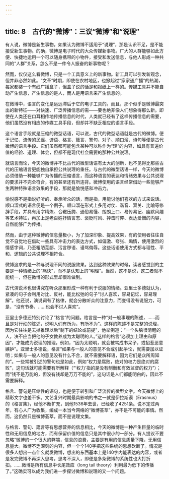 ```yaml
---
---
---
```

title: 8　古代的“微博”：三议“微博”和“说理”
---




有人说，微博是新生事物，如果认为微博不适用于“说理”，那是认识不足，是不能接受新生事物。的确，微博是电子时代的大众传媒新事物。广大的人群能够如此方便、快捷地运用一个可以随身携带的小物件，接受和发送信息，与他人形成一种共同的“人群”关系，怎么不是一件令人振奋的新事物呢？

然而，仅仅这么看微博，只是一个工具意义上的新事物。新工具可以引发新观念，但并非必然如此。“文革”时期，即使在农村地区，也掀起过“家家通广播”的热潮，每家都装一个有线广播盒子，但盒子说的话是和报纸上一样的。传媒工具并不能自动产生信息，产生信息的是人，而人是用语言来产生信息的。

在微博中，语言的变化是远远滞后于它的电子工具的。而且，那个似乎是微博最突出的新特征——对快速、广泛传播信息的需——要也绝非像人们想象得那么新。即使在人类还在口耳相传地传播信息的时代，人类就已经有了这样传播信息的需要，他们虽然没有相应的传媒工具手段，但却并不缺乏相应的语言手段。

这个语言手段就是压缩的微型话语，可以说，古代的微型话语就是古代的微博。便于记忆、流传的民谣、谚语、格言、箴言、警句、对子、顺口溜、诗句等便是古代微博的语言手段。它们虽然都可能包含某种可以称作为“理”的内容，如具有普遍价值的经验、道理、体会，但都不是现代社会需要的那种公共说理。

就语言而论，今天的微博并不比古代的微型话语有太大的创新，也不见得比那些古代的压缩语言更能独自承担公共说理的重任。与古代的微型话语一样，今天的微博必须借助一种能够广为传播的压缩语言，而这种语言的表达和情绪效果与公共说理的要求并不完全符合，有的甚至还有所违背。微博使用的语言经常借助一些能够产生两种特殊语言效果的手段，那就是愉悦感和冲击力。

愉悦感不是指说好听的、奉承听众的话，而是指，用能讨他们喜欢的方式来说话。顺口溜式的语言便是一个例子。顺口溜在形式上多用对仗、谐音、双关、比喻等修辞手段，并具有用字精炼、合辙压韵、通俗易懂、朗朗上口、易传易记、幽默风趣等艺术特征，再加上是老百姓抒情言志、褒贬时风、抨击时弊、表达爱憎的内容，自然能够广为传播。

然而，由于这种微博的信息量极小，为了加深印象、提高效果，有的使用者往往自觉不自觉地在借助一些具有冲击力的表达方式，如偏激、夸张、煽情，使用激烈的情感字词，乃至粗陋芜鄙、污言秽语、谩骂侮辱。这些话语使用方式都与理性、平和、逻辑的公共说理不相符合。

微博追求的是一种与说理不同的说服效果。达到这种效果的时候，读者感觉到的主要是一种情绪上的“痛快”，而不是认知上的“明理”。当然，这不是说，这二者就不能统一，但在微博的形式里却很难做到。

古代演说术也很讲究在听众那里形成一种有利于说服的情绪。亚里士多德就认为，紧凑的句子会利用对比、反衬，能比松弛的句子“讨人喜欢，容易记忆，容易理解”。他还说，演说词有了格律，就会分散听众的注意力，而变得没有说服力，可是，“没有节奏，……也会不讨人喜欢”。

亚里士多德还特别讨论了“格言”的问题。格言是一种“对一般事理的陈述，……而且是对行动的陈述，说明人们有所为，有所不为”。这样的陈述不是完整的说理，因为它往往是去掉推理以后“剩下的结论或前提”，他举例道：“一个头脑很清醒的人，决不应当把他的子女教养成为太聪明的人。”这样的格言“必须加上理由和原因”，才能成为说理的推理，例如，“因为太聪明，就会被骂成书呆子，或招惹恶意嫉妒”。亚里士多德说，格言“如果与一般人的意见不合或引起争论，就需要加以证明；如果与一般人的意见没有什么不合，就不需要解释语，因为它们是众所周知的”。一些常被引述的警句也是如此，例如“权力是腐败，绝对的权力是绝对的腐败”，这句话就可能需要有所解释（“‘权力’指的是没有制衡和有效监督的权力”）；而“钱不是万能的，但没有钱却是万万不能的”，这句话是人们都能明白的，因此不需要解释。

格言、警句是压缩性的语句，也是便于转引和广泛流传的微型文字。今天微博上的精彩文字也差不多。文艺复兴时期最具影响的书之一就是伊拉斯谟（Erasmus）的《格言集》，经他不断扩充，到他1536年去世，已经收了4251条。说不定过两年，有心人广为收集，编成一本当今网络的“微博荟萃”，亦不是不可能的事情。然而，这仍然只是微博荟萃，而不是说理文集。

与格言、警句、箴言等有思想营养的信息相比，今天的微博是一种产生巨量的临时性和无用信息的地方，而有保留价值的信息只是其中很小的一部分。有人提议不要忽略“微博的一个很大的弊端，信息的浪费，主要是有用的信息质量下降，无用信息量大。微博不乏深刻的内容，但一个个140字把这些系统的思想砍断了。情况是很多人想出一点什么就发微博，想出的东西基本上是140字内能表达的内容，或者是发完微博不再深入思考，思考不深入，即便是多条微博的系统性也大打折扣。……微博是所有信息中长尾效应（long tail theory）利用最为低下的传播了。”这确实可以成为我们进一步探讨微博和说理的又一个问题。